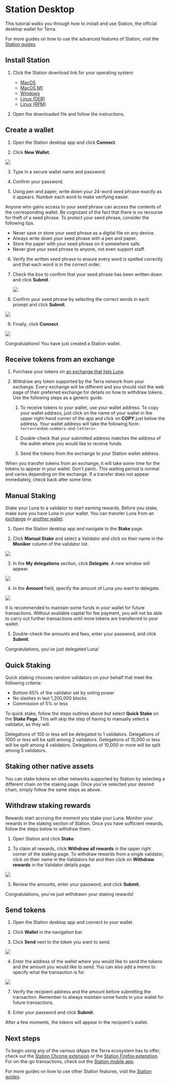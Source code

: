 
# Station Desktop

This tutorial walks you through how to install and use Station, the official desktop wallet for Terra.

For more guides on how to use the advanced features of Station, visit the [Station guides](../../station).

## Install Station

1. Click the Station download link for your operating system:

   - [MacOS](TODO)
   - [MacOS M1](TODO)
   - [Windows](TODO)
   - [Linux (DEB)](TODO)
   - [Linux (RPM)](TODO)

2. Open the downloaded file and follow the instructions.

## Create a wallet

1. Open the Station desktop app and click **Connect**.

2. Click **New Wallet**.

<img className="readme-img-lg" src="/img/screens/desktop/connect.png" />

3. Type in a secure wallet name and password.

4. Confirm your password.

5. Using pen and paper, write down your 24-word seed phrase exactly as it appears. Number each word to make verifying easier.

<Admonition type="danger" icon="🔥" title="Protect your seed phrase">
Anyone who gains access to your seed phrase can access the contents of the corresponding wallet. Be cognizant of the fact that there is no recourse for theft of a seed phrase. To protect your seed phrase, consider the following tips.

- Never save or store your seed phrase as a digital file on any device.
- Always write down your seed phrase with a pen and paper.
- Store the paper with your seed phrase on it somewhere safe.
- Never give your seed phrase to anyone, not even support staff.
  </Admonition>

6. Verify the written seed phrase to ensure every word is spelled correctly and that each word is in the correct order.

7. Check the box to confirm that your seed phrase has been written down and click **Submit**.

   <img className="readme-img-lg" src="/img/screens/desktop/new-wallet.png" />

8. Confirm your seed phrase by selecting the correct words in each prompt and click **Submit**.

<img className="readme-img-lg" src="/img/screens/desktop/seed.png" />

9. Finally, click **Connect**.

<img className="readme-img-lg" src="/img/screens/desktop/wallet.png" />

Congratulations! You have just created a Station wallet.

## Receive tokens from an exchange

1. Purchase your tokens on [an exchange that lists Luna](https://coinmarketcap.com/currencies/terra-luna-v2/markets/).

2. Withdraw any token supported by the Terra network from your exchange. Every exchange will be different and you should visit the web page of their preferred exchange for details on how to withdraw tokens. Use the following steps as a generic guide.

   1. To receive tokens to your wallet, use your wallet address. To copy your wallet address, just click on the name of your wallet in the upper right-hand corner of the app and click on **COPY** just below the address. Your wallet address will take the following form: `terra<random-numbers-and-letters>`

   2. Double-check that your submitted address matches the address of the wallet where you would like to receive funds.

   3. Send the tokens from the exchange to your Station wallet address.

<Admonition type="caution" icon="☢️" title="Transfer wait times">

When you transfer tokens from an exchange, it will take some time for the tokens to appear in your wallet. Don't panic. This waiting period is normal and varies depending on the exchange. If a transfer does not appear immediately, check back after some time.

</Admonition>

## Manual Staking

Stake your Luna to a validator to start earning rewards. Before you stake, make sure you have Luna in your wallet. You can transfer Luna from an [exchange](#receive-tokens-from-an-exchange) or [another wallet](../send.mdx).

1. Open the Station desktop app and navigate to the **Stake** page.

2. Click **Manual Stake** and select a Validator and click on their name in the **Moniker** column of the validator list.

<img className="readme-img-lg" src="/img/screens/desktop/stake-page.png" />

3. In the **My delegations** section, click **Delegate**. A new window will appear.

<img className="readme-img-sm" src="/img/screens/desktop/stake-validator.png" />

4. In the **Amount** field, specify the amount of Luna you want to delegate.

<img className="readme-img-lg" src="/img/screens/desktop/stake-delegate.png" />

<Admonition type="caution" icon="☢️" title="Maintain funds for transaction fees">

It is recommended to maintain some funds in your wallet for future transactions. Without available capital for fee payment, you will not be able to carry out further transactions until more tokens are transferred to your wallet.

</Admonition>

5. Double-check the amounts and fees, enter your password, and click **Submit**.

Congratulations, you've just delegated Luna!

## Quick Staking

Quick staking chooses random validators on your behalf that meet the following criteria:

- Bottom 65% of the validator set by voting power
- No slashes in last 1,200,000 blocks
- Commission of 5% or less

To quick stake, follow the steps outlines above but select **Quick Stake** on the **Stake Page**. This will skip the step of having to manually select a validator, as they will.

<Admonition type="info" icon="☢️" title="Quick stake validators">
Delegations of 100 or less will be delegated to 1 validators.
Delegations of 1000 or less will be split among 2 validators.
Delegations of 10,000 or less will be split among 4 validators.
Delegations of 10,000 or more will be split among 5 validators.

</Admonition>

## Staking other native assets

You can stake tokens on other networks supported by Station by selecting a different chain on the staking page. Once you've selected your desired chain, simply follow the same steps as above.

## Withdraw staking rewards

Rewards start accruing the moment you stake your Luna. Monitor your rewards in the staking section of Station. Once you have sufficient rewards, follow the steps below to withdraw them.

1. Open Station and click **Stake**.

2. To claim all rewards, click **Withdraw all rewards** in the upper right corner of the staking page. To withdraw rewards from a single validator, click on their name in the Validators list and then click on **Withdraw rewards** in the Validator details page.

<img className="readme-img-lg" src="/img/screens/desktop/stake-page.png" />

3. Review the amounts, enter your password, and click **Submit**.

Congratulations, you've just withdrawn your staking rewards!

## Send tokens

1. Open the Station desktop app and connect to your wallet.

2. Click **Wallet** in the navigation bar.

3. Click **Send** next to the token you want to send.

<img className="readme-img-lg" src="/img/screens/desktop/send-wallet.png" />

4. Enter the address of the wallet where you would like to send the tokens and the amount you would like to send. You can also add a memo to specify what the transaction is for.

<img className="readme-img-lg" src="/img/screens/desktop/send-submit.png" />

7. Verify the recipient address and the amount before submitting the transaction. Remember to always maintain some funds in your wallet for future transactions.

8. Enter your password and click **Submit**.

After a few moments, the tokens will appear in the recipient's wallet.

## Next steps

To begin using any of the various dApps the Terra ecosystem has to offer, check out the [Station Chrome extension](station-extension.mdx) or the [Station Firefox extenstion](station-firefox.mdx). For on-the-go transactions, check out the [Station mobile app](station-mobile.mdx).

For more guides on how to use other Station features, visit the [Station guides](../../../learn/station).
